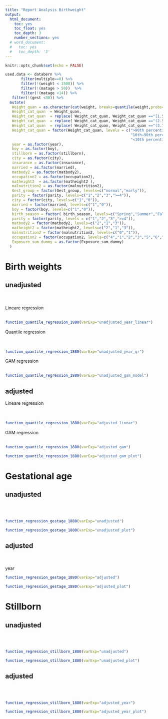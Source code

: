 ```yaml
---
title: "Report Analysis Birthweight"
output:
  html_document:
    toc: yes
    toc_float: yes
    toc_depth: 3
    number_sections: yes
  # word_document:
  #   toc: yes
  #   toc_depth: '3'
---
```


```r
knitr::opts_chunk$set(echo = FALSE)
```

```r
used.data <- databern %>%
       filter(multiple==0) %>%
       filter(!(weight < 1500)) %>%
       filter(!(matage > 50))  %>%
       filter(!(matage <14)) %>%
   filter(!(gest <30)) %>%
  mutate(
   Weight_quan = as.character(cut(weight, breaks=quantile(weight,probs=c(0,0.1,0.9,1)),include.lowest = TRUE)),
   Weight_cat_quan  = Weight_quan,
   Weight_cat_quan  = replace( Weight_cat_quan, Weight_cat_quan =="[1.5e+03,2.53e+03]","<10th percentile (< 2530 g)" ),
   Weight_cat_quan  = replace( Weight_cat_quan, Weight_cat_quan =="(2.53e+03,3.78e+03]","10th–90th percentile (2530 - 3780 g)" ),
   Weight_cat_quan  = replace( Weight_cat_quan, Weight_cat_quan =="(3.78e+03,5.58e+03]",">90th percentile (>3780 g)" ),
   Weight_cat_quan = factor(Weight_cat_quan, levels = c(">90th percentile (>3780 g)", 
                                                        "10th–90th percentile (2530 - 3780 g)",
                                                        "<10th percentile (< 2530 g)")),
   year = as.factor(year),
   boy = as.factor(boy),
   stillborn = as.factor(stillborn),
   city = as.factor(city),
   insurance = as.factor(insurance),
   married = as.factor(married),
   matbody2 = as.factor(matbody2),
   occupation2 = as.factor(occupation2),
   matheight2  = as.factor(matheight2 ),
   malnutrition2 = as.factor(malnutrition2),
   Gest_group = factor(Gest_group, levels=c("normal","early")),
   parity = factor(parity, levels=c("1","2","3",">=4")),
   city = factor(city, levels=c("1","0")),
   married = factor(married, levels=c("1","0")),
   boy = factor(boy, levels=c("1","0")),
   birth_season = factor( birth_season, levels=c("Spring","Summer","Fall","Winter")),
   parity = factor(parity, levels = c("1","2","3",">=4")),
   matbody2 = factor(matbody2, levels=c("2","1","3")),
   matheight2 = factor(matheight2, levels=c("2","1","3")),
   malnutrition2 = factor(malnutrition2, levels=c("0","1")),
   occupation2 = factor(occupation2, levels=c("4","1","2","3","5","6","7")),
   Exposure_sum_dummy = as.factor(Exposure_sum_dummy)
  )
```

# Birth weights


## unadjusted

<br />
<br />
Lineare regression 
<br />
<br />
```r
function_quantile_regression_1880(varExp="unadjusted_year_linear")
```

Quantile regression  
<br />
<br />
```r
function_quantile_regression_1880(varExp="unadjusted_year_qr")
```

GAM regression 
<br />
<br />
```r
function_quantile_regression_1880(varExp="unadjusted_gam_model")
```

## adjusted 
Lineare regression  
<br />
<br />

```r
function_quantile_regression_1880(varExp="adjusted_linear")
```

GAM regression 
<br />
<br />
```r
function_quantile_regression_1880(varExp="adjusted_gam")
```

```r
function_quantile_regression_1880(varExp="adjusted_gam_plot")
```


# Gestational age

## unadjusted
<br />
<br />

```r
function_regression_gestage_1880(varExp="unadjusted")
```

```r
function_regression_gestage_1880(varExp="unadjusted_plot")
```


## adjusted
<br />
<br />
year
```r
function_regression_gestage_1880(varExp="adjusted")
```

```r
function_regression_gestage_1880(varExp="adjusted_plot")
```

# Stillborn

## unadjusted

<br />
<br />
```r
function_regression_stillborn_1880(varExp="unadjusted")
```

```r
function_regression_stillborn_1880(varExp="unadjusted_plot")
```

## adjusted

<br />
<br />
```r
function_regression_stillborn_1880(varExp="adjusted_year")
```

```r
function_regression_stillborn_1880(varExp="adjusted_year_plot")
```